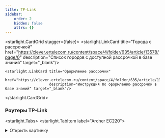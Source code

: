 ```yaml
---
title: TP-Link
sidebar:
    order: 2
    hidden: false
    attrs: {}
---
```

<starlight.CardGrid stagger={false}>
    <starlight.LinkCard title="Города с рассрочкой"
                        href="https://clever.ertelecom.ru/content/space/4/folder/635/article/13578/page/0"
                        description="Список городов с доступной рассрочкой в базе знаний" target="_blank"/>

    <starlight.LinkCard title="Оформление рассрочки"
                        href="https://clever.ertelecom.ru/content/space/4/folder/635/article/13578/page/8"
                        description="Инструкция по оформлению рассрочки в базе знаний" target="_blank"/>
</starlight.CardGrid>

### Роутеры TP-Link

<starlight.Tabs>
    <starlight.TabItem label="Archer EC220">
        <details>
            <summary>
                Открыть картинку
            </summary>

            <astroassets.Image src="/images/routers/tp-link/EC220.jpg" alt="TP-Link Archer EC220" width="600"
                               height="100" loading="lazy" decoding="async"/>

            <a href="/images/routers/tp-link/EC220.jpg" target="_self" download="EC220.jpg">
                Скачать картинку
            </a>
        </details>

        ```txt
        Модель: TP-Link Archer EC220
        - Скорость по кабелю: до 1000 Мбит/с
        - Скорость по Wi-Fi: до 300 Мбит/с
        - Площадь покрытия: до 70 м2
        - Одновременно устройств в сети: до 10
        - Технологии: EasyMesh, MU-MIMO, Beamforming
        - Гарантия: 3 года
        - Отверстия для настенного крепления
        - Подходит для любого провайдера

        Стоимость:
        - В собственность - 6 000 ₽
        ```

        Рассрочка от банка:

        ```txt
        - 2 090 ₽/мес. на 3 месяца (общая стоимость - 6 271 ₽)
        - 1 080 ₽/мес. на 6 месяцев (общая стоимость - 6 479 ₽)
        - 576 ₽/мес. на 12 месяцев (общая стоимость - 6 910 ₽)
        - 326 ₽/мес. на 24 месяцев (общая стоимость - 7 823 ₽)
        - 245 ₽/мес. на 36 месяцев (общая стоимость - 8 807 ₽)
        ```

        <starlight.CardGrid stagger={false}>
            <starlight.LinkCard title="База знаний" href="https://clever.ertelecom.ru/content/space/4/article/1495"
                                description="TP-Link Archer EC220 в базе знаний" target="_blank"/>

            <starlight.LinkCard title="Сайт производителя"
                                href="https://www.tp-link.com/ru/service-provider/wifi-router/ec220-g5"
                                description="TP-Link Archer EC220 на сайте производителя" target="_blank"/>
        </starlight.CardGrid>
    </starlight.TabItem>

    <starlight.TabItem label="Archer EX220">
        <details>
            <summary>
                Открыть картинку
            </summary>

            <astroassets.Image src="/images/routers/tp-link/EX220.jpg" alt="TP-Link Archer EX220" width="600"
                               height="100" loading="lazy" decoding="async"/>

            <a href="/images/routers/tp-link/EX220.jpg" target="_self" download="EX220.jpg">
                Скачать картинку
            </a>
        </details>

        ```txt
        Модель: TP-Link Archer EX220
        - Скорость по кабелю: до 1000 Мбит/с
        - Скорость по Wi-Fi: до 800 Мбит/с
        - Площадь покрытия: до 80 м2
        - Одновременно устройств в сети: до 20
        - Технологии: Мульти-SSID, EasyMesh, DL/UL OFDMA, MU-MIMO, Beamforming, Airtime Fairness
        - Гарантия: 4 года
        - Отверстия для настенного крепления
        - Подходит для любого провайдера

        Стоимость:
        - В собственность - 9 500 ₽
        ```

        Рассрочка от банка:

        ```txt
        - 3 310 ₽/мес. на 3 месяца (общая стоимость - 9 929 ₽)
        - 1 710 ₽/мес. на 6 месяцев (общая стоимость - 10 259 ₽)
        - 912 ₽/мес. на 12 месяцев (общая стоимость - 10 940 ₽)
        - 516 ₽/мес. на 24 месяцев (общая стоимость - 12 387 ₽)
        - 387 ₽/мес. на 36 месяцев (общая стоимость - 13 944 ₽)

        ```

        <starlight.CardGrid stagger={false}>
            <starlight.LinkCard title="База знаний" href="https://clever.ertelecom.ru/content/space/4/article/6969"
                                description="TP-Link Archer EX220 в базе знаний" target="_blank"/>

            <starlight.LinkCard title="Сайт производителя"
                                href="https://www.tp-link.com/ru/service-provider/wifi-router/ex220"
                                description="TP-Link Archer EX220 на сайте производителя" target="_blank"/>
        </starlight.CardGrid>
    </starlight.TabItem>

    <starlight.TabItem label="Archer EX511">
        ```txt
        Модель: TP-Link Archer EX511
        - Скорость по кабелю: до 1000 Мбит/с
        - Скорость по Wi-Fi: до 1000 Мбит/с
        - Площадь покрытия: до 80 м2
        - Одновременно устройств в сети: до 50
        - Технологии: Мульти-SSID, EasyMesh, OFDMA, MU-MIMO, Beamforming, Airtime Fairness и родительский контроль
        - Гарантия: 4 года
        - Отверстия для настенного крепления
        - Подходит для любого провайдера

        Стоимость:
        - В собственность - 10 990 ₽
        ```

        Рассрочка от банка:

        ```txt
        - 3 829 ₽/мес. на 3 месяца (общая стоимость - 11 486 ₽)
        - 1 978 ₽/мес. на 6 месяцев (общая стоимость - 11 868 ₽)
        - 1 055 ₽/мес. на 12 месяцев (общая стоимость - 12 656 ₽)
        - 597 ₽/мес. на 24 месяцев (общая стоимость - 14 330 ₽)
        - 448 ₽/мес. на 36 месяцев (общая стоимость - 16 131 ₽)
        ```

        <starlight.CardGrid stagger={false}>
            <starlight.LinkCard title="База знаний" href="https://clever.ertelecom.ru/content/space/4/article/6970"
                                description="TP-Link Archer EX511 в базе знаний" target="_blank"/>

            <starlight.LinkCard title="Сайт производителя"
                                href="https://www.tp-link.com/ru/service-provider/wifi-router/ex511"
                                description="TP-Link Archer EX511 на сайте производителя" target="_blank"/>
        </starlight.CardGrid>
    </starlight.TabItem>

    <starlight.TabItem label="Archer AX55">
        ```txt
        Модель: TP-Link Archer AX55
        - Скорость по кабелю: до 1000 Мбит/с
        - Скорость по Wi-Fi: до 800 Мбит/с
        - Площадь покрытия: до 80 м2
        - Одновременно устройств в сети: до 50
        - Технологии: OneMesh, TP-Link HomeShield - защита от кибератак
        - Гарантия: 4 года
        - Отверстия для настенного крепления
        - Подходит для любого провайдера

        Стоимость:
        - В собственность - 10 990 ₽
        ```

        Рассрочка от банка:

        ```txt
        - 3 829 ₽/мес. на 3 месяца (общая стоимость - 11 486 ₽)
        - 1 978 ₽/мес. на 6 месяцев (общая стоимость - 11 868 ₽)
        - 1 055 ₽/мес. на 12 месяцев (общая стоимость - 12 656 ₽)
        - 597 ₽/мес. на 24 месяцев (общая стоимость - 14 330 ₽)
        - 448 ₽/мес. на 36 месяцев (общая стоимость - 16 131 ₽)
        ```

        <starlight.CardGrid stagger={false}>
            <starlight.LinkCard title="База знаний" href="https://clever.ertelecom.ru/content/space/4/article/1557"
                                description="TP-Link Archer AX55 в базе знаний" target="_blank"/>

            <starlight.LinkCard title="Сайт производителя"
                                href="https://www.tp-link.com/ru/home-networking/wifi-router/archer-ax55"
                                description="TP-Link Archer AX55 на сайте производителя" target="_blank"/>
        </starlight.CardGrid>
    </starlight.TabItem>

    <starlight.TabItem label="Archer AX73">
        <details>
            <summary>
                Открыть картинку
            </summary>

            <astroassets.Image src="/images/routers/tp-link/AX73.jpg" alt="TP-Link Archer AX73" width="600" height="100"
                               loading="lazy" decoding="async"/>

            <a href="/images/routers/tp-link/AX73.jpg" target="_self" download="AX73.jpg">
                Скачать картинку
            </a>
        </details>

        ```txt
        Модель: TP-Link Archer AX73
        - Скорость по кабелю: до 1000 Мбит/с
        - Скорость по Wi-Fi: до 574 Мбит/с на 2,4 ГГц, до 4804 Мбит/с на 5 ГГц
        - Площадь покрытия: до 120 м2
        - Одновременно устройств в сети: до 200
        - Технологии: OneMesh, TP-Link Homeshield, OFDMA, MU-MIMO, Beam Steering, Beamforming, корпус с улучшенной
        вентиляцией
        - Гарантия: 4 года
        - Отверстия для настенного крепления
        - Подходит для любого провайдера

        Стоимость:
        - В собственность - 18 490 ₽
        ```

        Рассрочка от банка:

        ```txt
        - 6 442 ₽/мес. на 3 месяца (общая стоимость - 19 325 ₽)
        - 3 328 ₽/мес. на 6 месяцев (общая стоимость - 19 967 ₽)
        - 1 774 ₽/мес. на 12 месяцев (общая стоимость - 21 294 ₽)
        - 1 005 ₽/мес. на 24 месяцев (общая стоимость - 24 109 ₽)
        - 754 ₽/мес. на 36 месяцев (общая стоимость - 27 139 ₽)
        ```

        <starlight.CardGrid stagger={false}>
            <starlight.LinkCard title="База знаний" href="https://clever.ertelecom.ru/content/space/4/article/1613"
                                description="TP-Link Archer AX73 в базе знаний" target="_blank"/>

            <starlight.LinkCard title="Сайт производителя"
                                href="https://www.tp-link.com/ru/home-networking/wifi-router/archer-ax73"
                                description="TP-Link Archer AX73 на сайте производителя" target="_blank"/>
        </starlight.CardGrid>
    </starlight.TabItem>
</starlight.Tabs>

### Mesh-системы TP-Link

<starlight.Tabs>
    <starlight.TabItem label="Deco M4">
        ```txt
        Модель: TP-Link Deco M4
        - Скорость по кабелю: до 1000 Мбит/с
        - Скорость по Wi-Fi: до 300 Мбит/с
        - Площадь покрытия: до 260 м2
        - Одновременно устройств в сети: до 100
        - Гарантия: 3 года
        - Подходит для любого провайдера

        Стоимость:
        - В собственность два модуля - 14 490 ₽
        ```

        Рассрочка от банка:

        ```txt
        Два модуля в рассрочку:
        - 4 351 ₽/мес. на 3 месяца (общая стоимость - 13 054 ₽)
        - 2 248 ₽/мес. на 6 месяцев (общая стоимость - 13 488 ₽)
        - 1 119 ₽/мес. на 12 месяцев (общая стоимость - 14 384 ₽)
        - 679 ₽/мес. на 24 месяцев (общая стоимость - 16 286 ₽)
        - 509 ₽/мес. на 36 месяцев (общая стоимость - 18 333 ₽)
        ```

        <starlight.CardGrid stagger={false}>
            <starlight.LinkCard title="База знаний" href="https://clever.ertelecom.ru/content/space/4/article/1564"
                                description="TP-Link Deco M4 в базе знаний" target="_blank"/>

            <starlight.LinkCard title="Сайт производителя"
                                href="https://www.tp-link.com/ru/home-networking/deco/deco-m4/"
                                description="TP-Link Deco M4 на сайте производителя" target="_blank"/>
        </starlight.CardGrid>
    </starlight.TabItem>

    <starlight.TabItem label="Deco X60">
        ```txt
        Модель: TP-Link Deco X60
        - Скорость по кабелю: до 1000 Мбит/с
        - Скорость по Wi-Fi: до 574 Мбит/с на 2.4 ГГц, до 2402 Мбит/с на 5 ГГц
        - Площадь покрытия:
        * при 2-х модулях - до 460 м2
        * при 3-х модулях - до 650 м2
        - Одновременно устройств в сети: до 150
        - Гарантия: 3 года
        - Подходит для любого провайдера

        Стоимость:
        - В собственность два модуля - 38 999 ₽
        - В собственность три модуля - 55 600 ₽
        ```

        Рассрочка от банка:

        <starlight.Tabs>
            <starlight.TabItem label="Два модуля">
                ```
                Два модуля в рассрочку:
                - 10 103 ₽/мес. на 3 месяца (общая стоимость - 30 309 ₽)
                - 5 219 ₽/мес. на 6 месяцев (общая стоимость - 31 316 ₽)
                - 2 783 ₽/мес. на 12 месяцев (общая стоимость - 33 396 ₽)
                - 1 576 ₽/мес. на 24 месяцев (общая стоимость - 37 812 ₽)
                - 1 182 ₽/мес. на 36 месяцев (общая стоимость - 42 564 ₽)
                ```
            </starlight.TabItem>

            <starlight.TabItem label="Три модуля">
                ```
                Три модуля в рассрочку:
                - 15 887 ₽/мес. на 3 месяца (общая стоимость - 47 660 ₽)
                - 8 207 ₽/мес. на 6 месяцев (общая стоимость - 49 244 ₽)
                - 4 376 ₽/мес. на 12 месяцев (общая стоимость - 52 514 ₽)
                - 2 477 ₽/мес. на 24 месяцев (общая стоимость - 59 458 ₽)
                - 1 859 ₽/мес. на 36 месяцев (общая стоимость - 66 931 ₽)
                ```
            </starlight.TabItem>
        </starlight.Tabs>

        <starlight.CardGrid stagger={false}>
            <starlight.LinkCard title="База знаний" href="https://clever.ertelecom.ru/content/space/4/article/1566"
                                description="TP-Link Deco X60 в базе знаний" target="_blank"/>

            <starlight.LinkCard title="Сайт производителя"
                                href="https://www.tp-link.com/ru/home-networking/deco/deco-x60/"
                                description="TP-Link Deco X60 на сайте производителя" target="_blank"/>
        </starlight.CardGrid>
    </starlight.TabItem>
</starlight.Tabs>
